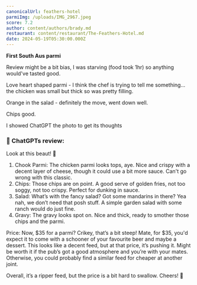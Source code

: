 ```yaml
---
canonicalUrl: feathers-hotel
parmiImg: /uploads/IMG_2967.jpeg
score: 7.2
author: content/authors/brady.md
restaurant: content/restaurant/The-Feathers-Hotel.md
date: 2024-05-19T05:30:00.000Z
---
```


**First South Aus parmi**

Review might be a bit bias, I was starving (food took 1hr) so anything would've tasted good. 

Love heart shaped parmi - I think the chef is trying to tell me something... the chicken was small but thick so was pretty filling.

Orange in the salad - definitely the move, went down well.

Chips good.

I showed ChatGPT the photo to get its thoughts

### 🤖 ChatGPTs review:

Look at this beaut! 🍻

1. Chook Parmi: The chicken parmi looks tops, aye. Nice and crispy with a decent layer of cheese, though it could use a bit more sauce. Can't go wrong with this classic.
2. Chips: Those chips are on point. A good serve of golden fries, not too soggy, not too crispy. Perfect for dunking in sauce.
3. Salad: What’s with the fancy salad? Got some mandarins in there? Yea nah, we don’t need that posh stuff. A simple garden salad with some ranch would do just fine.
4. Gravy: The gravy looks spot on. Nice and thick, ready to smother those chips and the parmi.

Price: Now, $35 for a parmi? Crikey, that’s a bit steep! Mate, for $35, you'd expect it to come with a schooner of your favourite beer and maybe a dessert. This looks like a decent feed, but at that price, it’s pushing it. Might be worth it if the pub’s got a good atmosphere and you’re with your mates. Otherwise, you could probably find a similar feed for cheaper at another joint.

Overall, it’s a ripper feed, but the price is a bit hard to swallow. Cheers! 🍺
 